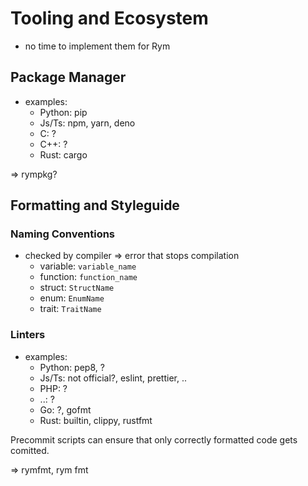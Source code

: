 # Tooling and Ecosystem

- no time to implement them for Rym

## Package Manager

- examples:
  - Python: pip
  - Js/Ts: npm, yarn, deno
  - C: ?
  - C++: ?
  - Rust: cargo

=> rympkg?

## Formatting and Styleguide

### Naming Conventions

- checked by compiler => error that stops compilation
  - variable: `variable_name`
  - function: `function_name`
  - struct: `StructName`
  - enum: `EnumName`
  - trait: `TraitName`

### Linters

- examples:
  - Python: pep8, ?
  - Js/Ts: not official?, eslint, prettier, ..
  - PHP: ?
  - ..: ?
  - Go: ?, gofmt
  - Rust: builtin, clippy, rustfmt

Precommit scripts can ensure that only correctly formatted code gets comitted.

=> rymfmt, rym fmt

